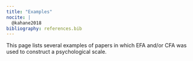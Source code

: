 ```yaml
---
title: "Examples"
nocite: |
  @kahane2018
bibliography: references.bib
---
```


This page lists several examples of papers in which EFA and/or CFA was used to construct a psychological scale.
